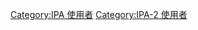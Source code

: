 {{Userbox
  |id='''[[國際音標|IPA]]-2'''<br/>ə
  |id-c=#77E0E8
  |id-s=10
  |id-op=width:45px;height:45px;
  |info=这个用户是中级的[[國際音標|国际音标]]使用者。
  |info-s=9
  |info-c=#D0F8FF
  |info-op=padding:4pt;line-height:1.25em;
  |border-c=#77E0E8
}}[[Category:IPA 使用者]][[Category:IPA-2 使用者]]